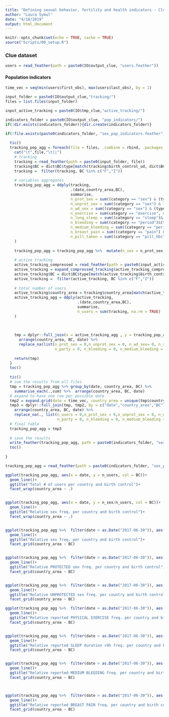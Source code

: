 ```yaml
---
title: "Defining sexual behavior, fertility and health indicators - Clue dataset"
author: "Laura Symul"
date: "4/18/2019"
output: html_document
---
```


```r
knitr::opts_chunk$set(echo = TRUE, cache = TRUE)
source("Scripts/00_setup.R")
```


### Clue dataset

```r
users = read_feather(path = paste0(IO$output_clue, "users.feather"))
```


#### Population indicators

```r
time_vec = seq(min(users$first_obs), max(users$last_obs), by = 1)
```



```r

input_folder = paste0(IO$output_clue,"tracking/")
files = list.files(input_folder)

input_active_tracking = paste0(IO$tmp_clue,"active_tracking/")

indicators_folder = paste0(IO$output_clue, "pop_indicators/")
if(!dir.exists(indicators_folder)){dir.create(indicators_folder)}

if(!file.exists(paste0(indicators_folder, "sex_pop_indicators.feather"))){
  
  tic()
  tracking_pop_agg = foreach(file = files, .combine = rbind, .packages = c("dplyr","tidyverse")) %do% {
    cat("\t",file,"\t||")
    # tracking
    tracking = read_feather(path = paste0(input_folder, file))
    tracking$BC = dict$BC$type[match(tracking$birth_control_ud, dict$BC$birth_control)]
    tracking =  filter(tracking, BC %in% c("F","I"))
    
    # variables aggregates
    tracking_pop_agg = ddply(tracking,
                             .(date,country_area,BC),
                             summarise,
                             n_prot_sex = sum((category == "sex") & (type == "protected_sex"), na.rm = TRUE),
                             n_unprot_sex = sum((category == "sex") & (type == "unprotected_sex"), na.rm = TRUE),
                             n_wd_sex = sum((category == "sex") & (type == "withdrawal_sex"), na.rm = TRUE),
                             n_exercise = sum(category == "exercise", na.rm = TRUE),
                             n_long_sleep = sum((category == "sleep")&(type == ">9"), na.rm = TRUE),
                             n_bleeding = sum((category == "period")&(type != "spotting"), na.rm = TRUE),
                             n_medium_bleeding = sum((category == "period") & (type == "medium"), na.rm = TRUE),
                             n_breast_pain = sum((category == "pain") & (type == "tender_breasts"), na.rm = TRUE),
                             n_pill_taken = sum((category == "pill_hbc") & (type == "taken"), na.rm = TRUE)
    )
    
    tracking_pop_agg = tracking_pop_agg %>%  mutate(n_sex = n_prot_sex + n_unprot_sex + n_wd_sex)
    
    # active tracking
    active_tracking_compressed = read_feather(path = paste0(input_active_tracking,"active_",file))
    active_tracking = expand_compressed_tracking(active_tracking_compressed)
    active_tracking$BC = dict$BC$type[match(active_tracking$birth_control_ud, dict$BC$birth_control)]
    active_tracking =  filter(active_tracking, BC %in% c("F","I"))
    
    # total number of users
    active_tracking$country_area = tracking$country_area[match(active_tracking$user_id, tracking$user_id)]
    active_tracking_agg = ddply(active_tracking,
                                .(date,country_area,BC),
                                summarise,
                                n_users = sum(tracking, na.rm = TRUE)
    )
    
    
    
    tmp = dplyr::full_join(x = active_tracking_agg , y = tracking_pop_agg, by = c("date","country_area","BC")) %>%  
      arrange(country_area, BC, date) %>% 
      replace_na(list(n_prot_sex = 0,n_unprot_sex = 0, n_wd_sex= 0, n_sex = 0, 
                      n_party = 0, n_bleeding = 0, n_medium_bleeding = 0, n_breast_pain = 0, n_pill_taken = 0))
    
    return(tmp)
  }
  toc()
  
  tic()
  # sum the results from all files
  tmp = tracking_pop_agg %>% group_by(date, country_area, BC) %>% 
    summarise_each(.,sum) %>%  arrange(country_area, BC, date)
  # expand to have one row per possible date
  tmp2 = expand.grid(date = time_vec, country_area = unique(tmp$country_area), BC = unique(tmp$BC))
  tmp3 = dplyr::full_join(tmp, tmp2, by = c("date","country_area","BC")) %>%  
    arrange(country_area, BC, date) %>%  
    replace_na(., list(n_users = 0,n_prot_sex = 0,n_unprot_sex = 0, n_wd_sex= 0, n_sex = 0, 
                       n_party = 0, n_bleeding = 0, n_medium_bleeding = 0, n_breast_pain = 0, n_pill_taken = 0))
  # final table
  tracking_pop_agg = tmp3
  
  # save the results
  write_feather(tracking_pop_agg, path = paste0(indicators_folder, "sex_pop_indicators.feather"))
  toc()
  
}

```



```r

tracking_pop_agg = read_feather(path = paste0(indicators_folder, "sex_pop_indicators.feather"))

ggplot(tracking_pop_agg, aes(x = date, y = n_users, col = BC))+
  geom_line()+
  ggtitle("Total # of users per country and birth control")+
  facet_wrap(country_area ~ .)


ggplot(tracking_pop_agg, aes(x = date, y = n_sex/n_users, col = BC))+
  geom_line()+
  ggtitle("Relative sex freq. per country and birth control")+
  facet_wrap(country_area ~ .)


ggplot(tracking_pop_agg %>%  filter(date > as.Date("2017-06-30")), aes(x = date, y = n_sex/n_users, col = BC))+
  geom_line()+
  ggtitle("Relative sex freq. per country and birth control")+
  facet_grid(country_area ~ BC)


ggplot(tracking_pop_agg %>%  filter(date > as.Date("2017-06-30")), aes(x = date, y = n_prot_sex/n_users, col = BC))+
  geom_line()+
  ggtitle("Relative PROTECTED sex freq. per country and birth control")+
  facet_grid(country_area ~ BC)


ggplot(tracking_pop_agg %>%  filter(date > as.Date("2017-06-30")), aes(x = date, y = n_unprot_sex/n_users, col = BC))+
  geom_line()+
  ggtitle("Relative UNPROTECTED sex freq. per country and birth control")+
  facet_grid(country_area ~ BC)

```

```r

ggplot(tracking_pop_agg %>%  filter(date > as.Date("2017-06-30")), aes(x = date, y = n_exercise/n_users, col = BC))+
  geom_line()+
  ggtitle("Relative reported PHYSICAL EXERCISE freq. per country and birth control")+
  facet_grid(country_area ~ BC)


ggplot(tracking_pop_agg %>%  filter(date > as.Date("2017-06-30")), aes(x = date, y = n_long_sleep/n_users, col = BC))+
  geom_line()+
  ggtitle("Relative reported SLEEP duration >9h freq. per country and birth control")+
  facet_grid(country_area ~ BC)


ggplot(tracking_pop_agg %>%  filter(date > as.Date("2017-06-30")), aes(x = date, y = n_medium_bleeding/n_users, col = BC))+
  geom_line()+
  ggtitle("Relative reported MEDIUM BLEEDING freq. per country and birth control")+
  facet_grid(country_area ~ BC)



ggplot(tracking_pop_agg %>%  filter(date > as.Date("2017-06-30")), aes(x = date, y = n_breast_pain/n_users, col = BC))+
  geom_line()+
  ggtitle("Relative reported BREAST PAIN freq. per country and birth control")+
  facet_grid(country_area ~ BC)


```



